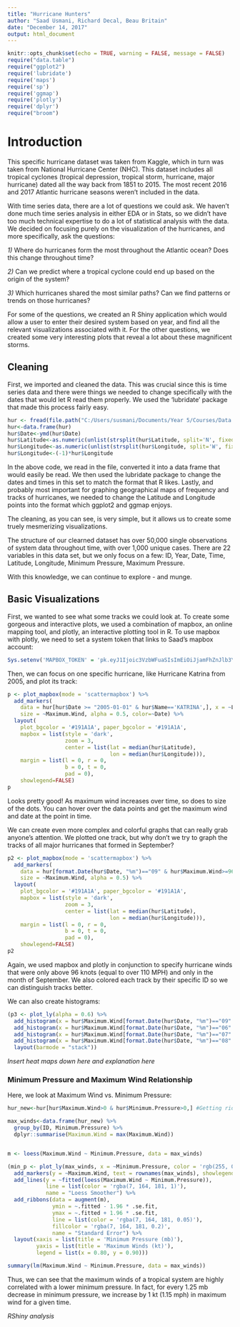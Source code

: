 ---
title: "Hurricane Hunters"
author: "Saad Usmani, Richard Decal, Beau Britain"
date: "December 14, 2017"
output: html_document
---

```{r setup, include=FALSE}
knitr::opts_chunk$set(echo = TRUE, warning = FALSE, message = FALSE)
require("data.table")
require("ggplot2")
require('lubridate')
require('maps')
require('sp')
require('ggmap')
require('plotly')
require('dplyr')
require("broom")
```

# Introduction

This specific hurricane dataset was taken from Kaggle, which in turn was taken from National Hurricane Center (NHC). This dataset includes all tropical cyclones (tropical depression, tropical storm, hurricane, major hurricane) dated all the way back from 1851 to 2015. The most recent 2016 and 2017 Atlantic hurricane seasons weren't included in the data.

With time series data, there are a lot of questions we could ask. We haven't done much time series analysis in either EDA or in Stats, so we didn't have too much technical expertise to do a lot of statistical analysis with the data. We decided on focusing purely on the visualization of the hurricanes, and more specifically, ask the questions:

*1)* Where do hurricanes form the most throughout the Atlantic ocean? Does this change throughout time?

*2)* Can we predict where a tropical cyclone could end up based on the origin of the system?

*3)* Which hurricanes shared the most similar paths? Can we find patterns or trends on those hurricanes?

For some of the questions, we created an R Shiny application which would allow a user to enter their desired system based on year, and find all the relevant visualizations associated with it. For the other questions, we created some very interesting plots that reveal a lot about these magnificent storms. 

## Cleaning

First, we imported and cleaned the data. This was crucial since this is time series data and there were things we needed to change specifically with the dates that would let R read them properly. We used the 'lubridate' package that made this process fairly easy. 

```{r}
hur <- fread(file.path("C:/Users/susmani/Documents/Year 5/Courses/Data Munging/GroupProject2/hurricane.csv"),na.strings = c("PrivacySuppressed", "NULL"))
hur<-data.frame(hur)
hur$Date<-ymd(hur$Date)
hur$Latitude<-as.numeric(unlist(strsplit(hur$Latitude, split='N', fixed=TRUE)))
hur$Longitude<-as.numeric(unlist(strsplit(hur$Longitude, split='W', fixed=TRUE)))
hur$Longitude<-(-1)*hur$Longitude
```

In the above code, we read in the file, converted it into a data frame that would easily be read. We then used the lubridate package to change the dates and times in this set to match the format that R likes. Lastly, and probably most important for graphing geographical maps of frequency and tracks of hurricanes, we needed to change the Latitude and Longitude points into the format which ggplot2 and ggmap enjoys. 

The cleaning, as you can see, is very simple, but it allows us to create some truely mesmerizing visualizations. 

The structure of our clearned dataset has over 50,000 single observations of system data throughout time, with over 1,000 unique cases. There are 22 variables in this data set, but we only focus on a few: ID, Year, Date, Time, Latitude, Longitude, Minimum Pressure, Maximum Pressure.

With this knowledge, we can continue to explore - and munge. 

## Basic Visualizations

First, we wanted to see what some tracks we could look at. To create some gorgeous and interactive plots, we used a combination of mapbox, an online mapping tool, and plotly, an interactive plotting tool in R. To use mapbox with plotly, we need to set a system token that links to Saad's mapbox account:

```{r}
Sys.setenv('MAPBOX_TOKEN' = 'pk.eyJ1Ijoic3VzbWFuaSIsImEiOiJjamFhZnJlb3YwczdmMzJxaXlmcHJ0ZGZ2In0.vdCC--CzL7cM-XsG8yCrFw')
```

Then, we can focus on one specific hurricane, like Hurricane Katrina from 2005, and plot its track:

\bigskip

```{r}
p <- plot_mapbox(mode = 'scattermapbox') %>%
  add_markers(
    data = hur[hur$Date >= "2005-01-01" & hur$Name=='KATRINA',], x = ~Longitude, y = ~Latitude, text=~paste('Name: ', Name, '<br>Max Wind:', Maximum.Wind, '<br>Date: ', Date), split=~Name,
    size = ~Maximum.Wind, alpha = 0.5, color=~Date) %>%
  layout(
    plot_bgcolor = '#191A1A', paper_bgcolor = '#191A1A',
    mapbox = list(style = 'dark',
                  zoom = 3,
                  center = list(lat = median(hur$Latitude),
                                lon = median(hur$Longitude))),
    margin = list(l = 0, r = 0,
                  b = 0, t = 0,
                  pad = 0),
    showlegend=FALSE)
p
```

\bigskip

Looks pretty good! As maximum wind increases over time, so does to size of the dots. You can hover over the data points and get the maximum wind and date at the point in time. 
\bigskip

We can create even more complex and colorful graphs that can really grab anyone's attention. We plotted one track, but why don't we try to graph the tracks of all major hurricanes that formed in September?

```{r}
p2 <- plot_mapbox(mode = 'scattermapbox') %>%
  add_markers(
    data = hur[format.Date(hur$Date, "%m")=="09" & hur$Maximum.Wind>=96,], x = ~Longitude, y = ~Latitude, text=~paste('Name: ', Name, '<br>Max Wind:', Maximum.Wind, '<br>Date: ', Date), color=~ID,
    size = ~Maximum.Wind, alpha = 0.5) %>%
  layout(
    plot_bgcolor = '#191A1A', paper_bgcolor = '#191A1A',
    mapbox = list(style = 'dark',
                  zoom = 3,
                  center = list(lat = median(hur$Latitude),
                                lon = median(hur$Longitude))),
    margin = list(l = 0, r = 0,
                  b = 0, t = 0,
                  pad = 0),
    showlegend=FALSE)
p2
```

\bigskip

Again, we used mapbox and plotly in conjunction to specify hurricane winds that were only above 96 knots (equal to over 110 MPH) and only in the month of September. We also colored each track by their specific ID so we can distinguish tracks better. 

We can also create histograms:

```{r}
(p3 <- plot_ly(alpha = 0.6) %>%
  add_histogram(x = hur$Maximum.Wind[format.Date(hur$Date, "%m")=="09" & hur$Maximum.Wind>0], name = 'September', autobinx=TRUE) %>%
  add_histogram(x = hur$Maximum.Wind[format.Date(hur$Date, "%m")=="06" & hur$Maximum.Wind>0], name = 'June') %>%
  add_histogram(x = hur$Maximum.Wind[format.Date(hur$Date, "%m")=="07" & hur$Maximum.Wind>0], name = 'July') %>%
  add_histogram(x = hur$Maximum.Wind[format.Date(hur$Date, "%m")=="08" & hur$Maximum.Wind>0], name = 'August') %>%
  layout(barmode = "stack"))
```

*Insert heat maps down here and explanation here*

### Minimum Pressure and Maximum Wind Relationship

Here, we look at Maximum Wind vs. Minimum Pressure:

```{r}
hur_new<-hur[hur$Maximum.Wind>0 & hur$Minimum.Pressure>0,] #Getting rid of negative values

max_winds<-data.frame(hur_new) %>%
  group_by(ID, Minimum.Pressure) %>%
  dplyr::summarise(Maximum.Wind = max(Maximum.Wind))


m <- loess(Maximum.Wind ~ Minimum.Pressure, data = max_winds)

(min_p <- plot_ly(max_winds, x = ~Minimum.Pressure, color = 'rgb(255, 0, 0)') %>%
  add_markers(y = ~Maximum.Wind, text = rownames(max_winds), showlegend = FALSE, opacity = 0.5) %>%
  add_lines(y = ~fitted(loess(Maximum.Wind ~ Minimum.Pressure)),
            line = list(color = 'rgba(7, 164, 181, 1)'),
            name = "Loess Smoother") %>%
  add_ribbons(data = augment(m),
              ymin = ~.fitted - 1.96 * .se.fit,
              ymax = ~.fitted + 1.96 * .se.fit,
              line = list(color = 'rgba(7, 164, 181, 0.05)'),
              fillcolor = 'rgba(7, 164, 181, 0.2)',
              name = "Standard Error") %>%
  layout(xaxis = list(title = 'Minimum Pressure (mb)'),
         yaxis = list(title = 'Maximum Winds (kt)'),
         legend = list(x = 0.80, y = 0.90)))

summary(lm(Maximum.Wind ~ Minimum.Pressure, data = max_winds))
```

Thus, we can see that the maximum winds of a tropical system are highly correlated with a lower minimum pressure. In fact, for every 1.25 mb decrease in minimum pressure, we increase by 1 kt (1.15 mph) in maximum wind for a given time.

*RShiny analysis*
